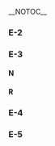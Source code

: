 __NOTOC__
===E-2===
{{Fleets|friend=Spring 2019 Event|map=E-2}}
===E-3===
====N====
{{Fleets|friend=Spring 2019 Event|node=E-3 N}}
====R====
{{Fleets|friend=Spring 2019 Event|node=E-3 R}}
===E-4===
{{Fleets|friend=Spring 2019 Event|map=E-4}}
===E-5===
{{Fleets|friend=Spring 2019 Event|map=E-5}}